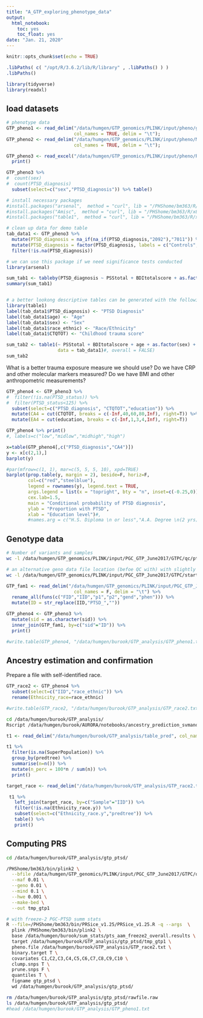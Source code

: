 ```yaml
---
title: "A_GTP_exploring_phenotype_data"
output:
  html_notebook:
    toc: yes
    toc_float: yes
date: "Jan. 21, 2020"
---
```


```r
knitr::opts_chunk$set(echo = TRUE)
```


```r
.libPaths( c( "/opt/R/3.6.2/lib/R/library" , .libPaths() ) )
.libPaths()
```

```r
library(tidyverse)
library(readxl)
```


## load datasets

```r
# phenotype data
GTP_pheno1 <- read_delim("/data/humgen/GTP_genomics/PLINK/input/pheno/gtp_screen_pheno.txt",
                         col_names = TRUE, delim = "\t");
GTP_pheno2 <- read_delim("/data/humgen/GTP_genomics/PLINK/input/pheno/Masterdataset_2-2-15_cleaned_reduced_For_Machine_Learning_5-25-2016.txt",
                         col_names = TRUE, delim = "\t");
```

```r
GTP_pheno3 <- read_excel("/data/humgen/GTP_genomics/PLINK/input/pheno/ResslerData_cleaned_reduced_For Machine Learning_withSIDs.xlsx", sheet = 1) %>% 
  print() 

GTP_pheno3 %>% 
#  count(sex)
#  count(PTSD_diagnosis)
  subset(select=c("sex","PTSD_diagnosis")) %>% table()

```


```r
# install necessary packages
#install.packages("arsenal",  method = "curl", lib = "/PHShome/bm363/R/x86_64-pc-linux-gnu-library/3.6")
#install.packages("Amisc",  method = "curl", lib = "/PHShome/bm363/R/x86_64-pc-linux-gnu-library/3.6")
#install.packages("table1",  method = "curl", lib = "/PHShome/bm363/R/x86_64-pc-linux-gnu-library/3.6")

# clean up data for demo table
tab_data1 <- GTP_pheno3 %>% 
  mutate(PTSD_diagnosis = na_if(na_if(PTSD_diagnosis,"2092"),"7011")) %>% 
  mutate(PTSD_diagnosis = factor(PTSD_diagnosis, labels = c("Controls","Cases"))) %>% 
  filter(!is.na(PTSD_diagnosis))

# we can use this package if we need significance tests conducted
library(arsenal)

sum_tab1 <- tableby(PTSD_diagnosis ~ PSStotal + BDItotalscore + as.factor(BDI_CAT) + age + as.factor(sex) + education + CTQTOT + as.factor(race_ethnic), data=tab_data1, test=T)
summary(sum_tab1)


# a better lookong descriptive tables can be generated with the following package
library(table1)
label(tab_data1$PTSD_diagnosis) <- "PTSD Diagnosis"
label(tab_data1$age) <- "Age"
label(tab_data1$sex) <- "Sex"
label(tab_data1$race_ethnic) <- "Race/Ethnicity"
label(tab_data1$CTQTOT) <- "Childhood trauma score"

sum_tab2 <- table1(~ PSStotal + BDItotalscore + age + as.factor(sex) + education + CTQTOT + as.factor(race_ethnic) | PTSD_diagnosis, 
                   data = tab_data1)#, overall = FALSE)
sum_tab2
```

What is a better trauma exposure measure we should use?
Do we have CRP and other molecular markers measured?
Do we have BMI and other anthropometric measurements?



```r
GTP_pheno4 <- GTP_pheno3 %>% 
#  filter(!is.na(PTSD_status)) %>% 
#  filter(PTSD_status<125) %>% 
  subset(select=c("PTSD_diagnosis", "CTQTOT","education")) %>% 
  mutate(CA4 = cut(CTQTOT, breaks = c(-Inf,40,60,80,Inf), right=T)) %>%
  mutate(EA4 = cut(education, breaks = c(-Inf,1,3,4,Inf), right=T)) 

GTP_pheno4 %>% print()
#, labels=c("low","midlow","midhigh","high")
```

```r
x=table(GTP_pheno4[,c("PTSD_diagnosis","CA4")])
y <- x[c(2,1),]
barplot(y)

#par(mfrow=c(1, 1), mar=c(5, 5, 5, 10), xpd=TRUE)
barplot(prop.table(y, margin = 2), beside=F, horiz=F,
        col=c("red","steelblue"),
        legend = rownames(y), legend.text = TRUE,
        args.legend = list(x = "topright", bty = "n", inset=c(-0.25,0)),
        cex.lab=1.5,
        main = "Conditional probability of PTSD diagnosis",
        ylab = "Proportion with PTSD",
        xlab = "Education level")#,
        #names.arg = c("H.S. Diploma \n or less","A.A. Degree \n(2 yrs)","Bachelor's \n Degree (4 yrs)","Master's \n Degree or more"))

```


## Genotype data 

```bash
# Number of variants and samples
wc -l /data/humgen/GTP_genomics/PLINK/input/PGC_GTP_June2017/GTPC/qc/pts_gtpc_mix_am-qc.{bim,fam}

# an alternative geno data file location (befoe QC with) with slightly more samples and variants
wc -l /data/humgen/GTP_genomics/PLINK/input/PGC_GTP_June2017/GTPC/starting_data/Adam_final_GTP_pheno.{bim,fam}
```


```r
GTP_fam1 <- read_delim("/data/humgen/GTP_genomics/PLINK/input/PGC_GTP_June2017/GTPC/qc/pts_gtpc_mix_am-qc.fam",
                         col_names = F, delim = "\t") %>% 
  rename_all(funs(c("FID","IID","p1","p2","gend","phen"))) %>% 
  mutate(ID = str_replace(IID,"PTSD_",""))

GTP_pheno4 <- GTP_pheno3 %>% 
  mutate(sid = as.character(sid)) %>% 
  inner_join(GTP_fam1, by=c("sid"="ID")) %>% 
  print()

#write.table(GTP_pheno4, "/data/humgen/burook/GTP_analysis/GTP_pheno1.txt", row.names = FALSE, col.names = TRUE, quote = FALSE, sep = "\t")

```


## Ancestry estimation and confirmation

Prepare a file with self-identified race.
```r
GTP_race2 <- GTP_pheno4 %>% 
  subset(select=c("IID","race_ethnic")) %>% 
  rename(Ethnicity_race=race_ethnic)

#write.table(GTP_race2, "/data/humgen/burook/GTP_analysis/GTP_race2.txt", row.names = FALSE, col.names = TRUE, quote = FALSE, sep = "\t")

```

```bash
cd /data/humgen/burook/GTP_analysis/
Rscript /data/humgen/burook/AURORA/notebooks/ancestry_prediction_svmandtree.R /data/humgen/GTP_genomics/PLINK/input/PGC_GTP_June2017/GTPC/qc/pts_gtpc_mix_am-qc /data/humgen/burook/GTP_analysis/GTP_race2.txt

```


```r
t1 <- read_delim("/data/humgen/burook/GTP_analysis/table_pred", col_names = TRUE, delim = " ")

t1 %>% 
  filter(is.na(SuperPopulation)) %>% 
  group_by(predtree) %>%
  summarise(n=n()) %>%
  mutate(n_perc = 100*n / sum(n)) %>% 
  print()
```


```r
target_race <- read_delim("/data/humgen/burook/GTP_analysis/GTP_race2.txt", col_names = TRUE, delim = "\t")

 t1 %>% 
   left_join(target_race, by=c("Sample"="IID")) %>% 
   filter(!is.na(Ethnicity_race.y)) %>% 
   subset(select=c("Ethnicity_race.y","predtree")) %>% 
   table() %>% 
   print()

```


## Computing PRS

```bash
cd /data/humgen/burook/GTP_analysis/gtp_ptsd/

/PHShome/bm363/bin/plink2 \
  --bfile /data/humgen/GTP_genomics/PLINK/input/PGC_GTP_June2017/GTPC/qc/pts_gtpc_mix_am-qc \
  --maf 0.01 \
  --geno 0.01 \
  --mind 0.1 \
  --hwe 0.001 \
  --make-bed \
  --out tmp_gtp1

```


```bash
# with freeze-2 PGC-PTSD summ stats
R --file=/PHShome/bm363/bin/PRSice_v1.25/PRSice_v1.25.R -q --args  \
  plink /PHShome/bm363/bin/plink2 \
  base /data/humgen/burook/sum_stats/pts_aam_freeze2_overall.results \
  target /data/humgen/burook/GTP_analysis/gtp_ptsd/tmp_gtp1 \
  pheno.file /data/humgen/burook/GTP_analysis/GTP_race2.txt \
  binary.target T \
  covariates C1,C2,C3,C4,C5,C6,C7,C8,C9,C10 \
  clump.snps T \
  prune.snps F \
  quantiles T \
  figname gtp_ptsd \
  wd /data/humgen/burook/GTP_analysis/gtp_ptsd/
```

```bash
rm /data/humgen/burook/GTP_analysis/gtp_ptsd/rawfile.raw
ls /data/humgen/burook/GTP_analysis/gtp_ptsd/
#head /data/humgen/burook/GTP_analysis/GTP_pheno1.txt
```

